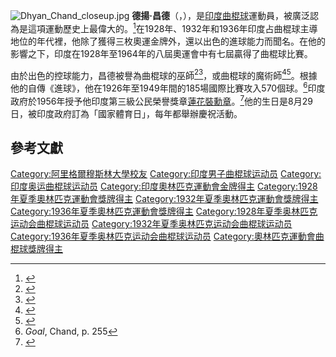 [[File:Dhyan_Chand_closeup.jpg|thumb]]
'''德揚·昌德'''（{{lang|en|Dhyan Chand}}，{{bd|1905年|8月29日|1979年|12月3日||}}），是[[印度|印度]][[曲棍球|曲棍球]]運動員，被廣泛認為是這項運動歷史上最偉大的。<ref name=Brittanica>{{cite web |url=http://www.britannica.com/EBchecked/topic/105366/Dhyan-Chand |work=Encyclopædia Britannica |title=Dhyan Chand (Indian athlete) |accessdate=2020-09-26 |archive-date=2015-06-10 |archive-url=https://web.archive.org/web/20150610215348/http://www.britannica.com/EBchecked/topic/105366/Dhyan-Chand |dead-url=no }}</ref>在1928年、1932年和1936年印度占曲棍球主導地位的年代裡，他除了獲得三枚奧運金牌外，還以出色的進球能力而聞名。在他的影響之下，印度在1928年至1964年的八屆奧運會中有七屆贏得了曲棍球比賽。

由於出色的控球能力，昌德被譽為曲棍球的巫師<ref>{{cite news|title=Find out about India's hockey wizard|url=http://news.bbc.co.uk/sportacademy/hi/sa/hockey/features/newsid_3493000/3493965.stm|website=bbc.co.uk|accessdate=2020-09-26|archive-date=2016-04-16|archive-url=https://web.archive.org/web/20160416173832/http://news.bbc.co.uk/sportacademy/hi/sa/hockey/features/newsid_3493000/3493965.stm|dead-url=no}}</ref><ref>{{cite web |title=Dhyan Chand – The Legend Lives On |url=http://www.bharatiyahockey.org/granthalaya/legend/encounters/page12.htm |website=bhartiyahockey.org |accessdate=2020-09-26 |archive-date=2014-12-30 |archive-url=https://web.archive.org/web/20141230074712/http://www.bharatiyahockey.org/granthalaya/legend/encounters/page12.htm |dead-url=yes }}</ref>，或曲棍球的魔術師<ref>{{cite news |url=https://indianexpress.com/article/sports/sport-others/national-sports-day-pm-narendra-modi-pays-tribute-to-major-dhyan-chand-on-birth-anniversary-4818607/ |title=National Sports Day: PM Narendra Modi pays tribute to Major Dhyan Chand on birth anniversary |date=29 August 2017 |publisher=Indian Express |accessdate=2020-09-26 |archive-date=2018-07-24 |archive-url=https://web.archive.org/web/20180724213316/https://indianexpress.com/article/sports/sport-others/national-sports-day-pm-narendra-modi-pays-tribute-to-major-dhyan-chand-on-birth-anniversary-4818607/ |dead-url=no }}</ref><ref>{{cite news |url=http://sports.rediff.com/report/2010/aug/28/remembering-hockey-legend-dhyan-chand-magician.htm |title='Remembering Dhyan Chand, the magician' |date=28 August 2010 |publisher=rediff.com |accessdate=2020-09-26 |archive-date=2018-07-24 |archive-url=https://web.archive.org/web/20180724214820/http://sports.rediff.com/report/2010/aug/28/remembering-hockey-legend-dhyan-chand-magician.htm |dead-url=yes }}</ref>。根據他的自傳《進球》，他在1926年至1949年間的185場國際比賽攻入570個球。<ref>''Goal'', Chand, p. 255</ref>印度政府於1956年授予他印度第三級公民榮譽獎章[[蓮花裝勳章|蓮花裝勳章]]。<ref name="Padma Awards">{{cite web |url=http://mha.nic.in/sites/upload_files/mha/files/LST-PDAWD-2013.pdf |title=Padma Awards |publisher=Ministry of Home Affairs, Government of India |date=2015 |accessdate=21 July 2015 |archiveurl=https://web.archive.org/web/20151015193758/http://mha.nic.in/sites/upload_files/mha/files/LST-PDAWD-2013.pdf |archivedate=15 October 2015}}</ref>他的生日是8月29日，被印度政府訂為「國家體育日」，每年都舉辦慶祝活動。

==參考文獻==
{{reflist}}
{{DEFAULTSORT:Chand, Dhyan}}
[[Category:阿里格爾穆斯林大學校友|Category:阿里格爾穆斯林大學校友]]
[[Category:印度男子曲棍球运动员|Category:印度男子曲棍球运动员]]
[[Category:印度奥运曲棍球运动员|Category:印度奥运曲棍球运动员]]
[[Category:印度奧林匹克運動會金牌得主|Category:印度奧林匹克運動會金牌得主]]
[[Category:1928年夏季奧林匹克運動會獎牌得主|Category:1928年夏季奧林匹克運動會獎牌得主]]
[[Category:1932年夏季奧林匹克運動會獎牌得主|Category:1932年夏季奧林匹克運動會獎牌得主]]
[[Category:1936年夏季奧林匹克運動會獎牌得主|Category:1936年夏季奧林匹克運動會獎牌得主]]
[[Category:1928年夏季奥林匹克运动会曲棍球运动员|Category:1928年夏季奥林匹克运动会曲棍球运动员]]
[[Category:1932年夏季奥林匹克运动会曲棍球运动员|Category:1932年夏季奥林匹克运动会曲棍球运动员]]
[[Category:1936年夏季奥林匹克运动会曲棍球运动员|Category:1936年夏季奥林匹克运动会曲棍球运动员]]
[[Category:奧林匹克運動會曲棍球獎牌得主|Category:奧林匹克運動會曲棍球獎牌得主]]
